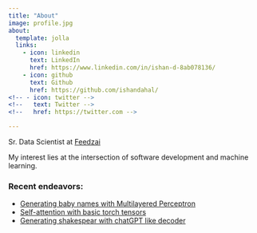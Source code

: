```yaml
---
title: "About"
image: profile.jpg
about:
  template: jolla
  links:
    - icon: linkedin
      text: LinkedIn
      href: https://www.linkedin.com/in/ishan-d-8ab078136/
    - icon: github
      text: Github
      href: https://github.com/ishandahal/
<!-- - icon: twitter -->
<!--   text: Twitter -->
<!--   href: https://twitter.com -->

---
```


Sr. Data Scientist at [Feedzai](https://feedzai.com)

My interest lies at the intersection of software development and machine learning.

### Recent endeavors:
* <a href="https://github.com/ishandahal/simple-language-model/blob/main/trigram_model.ipynb" target="_blank">Generating baby names with Multilayered Perceptron</a>
* <a href="https://github.com/ishandahal/transformer-playground/blob/main/self_attention_from_scratch.ipynb" target="_blank">Self-attention with basic torch tensors</a>
* <a href="/posts/2024-05-07-transformer-with-basic-torch/index.qmd" target="_blank">Generating shakespear with chatGPT like decoder</a>
